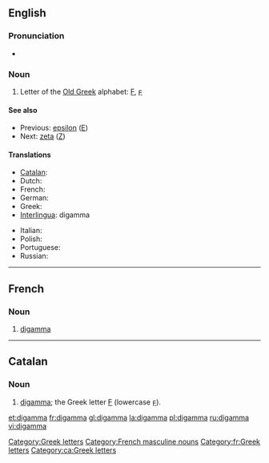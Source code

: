 ==English==
{{wikipedia}}

===Pronunciation===
* {{rhymes|æmə}}

===Noun===
{{en-noun}}

# Letter of the [[w:Old Greek|Old Greek]] alphabet: [[Ϝ]], [[ϝ]]

====See also====
* Previous: [[epsilon]] ([[Ε]])
* Next: [[zeta]] ([[Ζ]])

====Translations====
{{trans-top|letter of the Old Greek alphabet}}
* [[Catalan]]: {{t-|ca|digamma|f}}
* Dutch: {{t-|nl|digamma|m|f}}
* French: {{t+|fr|digamma|m}}
* German: {{t-|de|Digamma|n}}
* Greek: {{t|el|δίγαμμα|n|sc=Grek}}
* [[Interlingua]]: digamma
{{trans-mid}}
* Italian: {{t-|it|digamma}}
* Polish: {{t+|pl|digamma}}
* Portuguese: {{t|pt|digama|m}}
* Russian: {{t|ru|дигамма|f|tr=digámma|sc=Cyrl}}
{{trans-bottom}}

[[Category:Greek letters]]

----

==French==

===Noun===
{{infl|fr|noun}} {{m|inv}}

# [[#English|digamma]] {{gloss|Greek letter}}

[[Category:French masculine nouns]]
[[Category:fr:Greek letters]]

----

==Catalan==

===Noun===
{{ca-noun|f|pl=digammes}}
# [[digamma#English|digamma]]; the Greek letter [[Ϝ]] (lowercase [[ϝ]]). [[Category:ca:Greek letters]]

[[et:digamma]]
[[fr:digamma]]
[[gl:digamma]]
[[la:digamma]]
[[pl:digamma]]
[[ru:digamma]]
[[vi:digamma]]